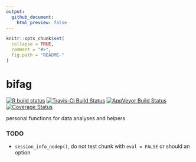 ```yaml
---
output:
  github_document:
    html_preview: false
---
```


<!-- README.md is generated from README.Rmd. Please edit that file -->

```r
knitr::opts_chunk$set(
  collapse = TRUE,
  comment = "#>",
  fig.path = "README-"
)
```

# bifag

[![R build status](https://github.com/ginolhac/bifag/workflows/R-CMD-check/badge.svg)](https://github.com/ginolhac/bifag)
[![Travis-CI Build Status](https://travis-ci.org/ginolhac/bifag.svg?branch=master)](https://travis-ci.org/ginolhac/bifag)
[![AppVeyor Build Status](https://ci.appveyor.com/api/projects/status/github/ginolhac/bifag?branch=master&svg=true)](https://ci.appveyor.com/project/ginolhac/bifag)
[![Coverage Status](https://img.shields.io/codecov/c/github/ginolhac/bifag/master.svg)](https://codecov.io/github/ginolhac/bifag?branch=master)

personal functions for data analyses and helpers


### TODO

- `session_info_nodep()`, do not test chunk with `eval = FALSE` or should an option